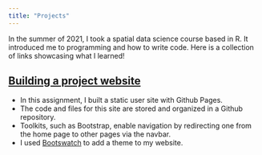 ```yaml
---
title: "Projects"
---
```


In the summer of 2021, I took a spatial data science course based in R. It introduced me to programming and how to write code. Here is a collection of links showcasing what I learned!

## [Building a project website]()

- In this assignment, I built a static user site with Github Pages.
- The code and files for this site are stored and organized in a Github repository.
- Toolkits, such as Bootstrap, enable navigation by redirecting one from the home page to other pages via the navbar.
- I used [Bootswatch](https://bootswatch.com/3/) to add a theme to my website.
